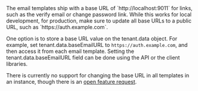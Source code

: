 
<Aside type="note">
The email templates ship with a base URL of `http://localhost:9011` for links, such as the verify email or change password link. While this works for local development, for production, make sure to update all base URLs to a public URL, such as `https://auth.example.com`.

One option is to store a base URL value on the <InlineField>tenant.data</InlineField> object. For example, set <InlineField>tenant.data.baseEmailURL</InlineField> to `https://auth.example.com`, and then access it from each email template. Setting the <InlineField>tenant.data.baseEmailURL</InlineField> field can be done using the API or the client libraries.

There is currently no support for changing the base URL in all templates in an instance, though there is an [open feature request](https://github.com/FusionAuth/fusionauth-issues/issues/457).
</Aside>
